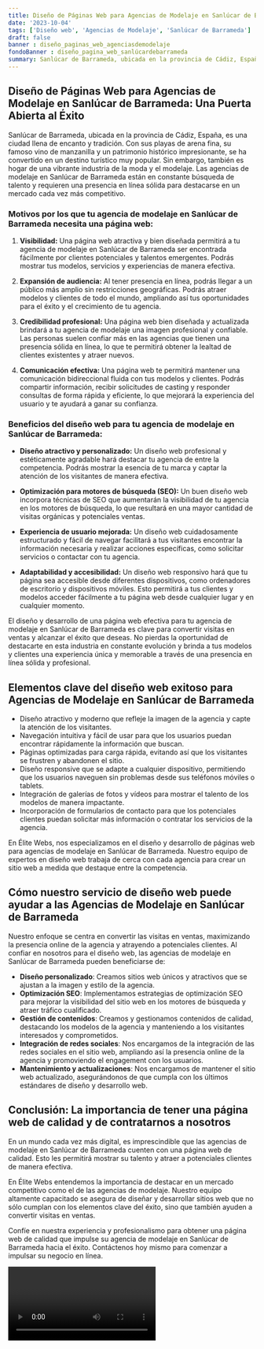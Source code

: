 ```yaml
---
title: Diseño de Páginas Web para Agencias de Modelaje en Sanlúcar de Barrameda
date: '2023-10-04'
tags: ['Diseño web', 'Agencias de Modelaje', 'Sanlúcar de Barrameda']
draft: false
banner : diseño_paginas_web_agenciasdemodelaje
fondoBanner : diseño_pagina_web_sanlúcardebarrameda
summary: Sanlúcar de Barrameda, ubicada en la provincia de Cádiz, España, es una ciudad llena de encanto y tradición. Con sus playas de arena fina, su famoso vino de manzanilla y un patrimonio histórico impresionante, se ha convertido en un destino turístico muy popular. Sin embargo, también es hogar de una vibrante industria de la moda y el modelaje. Las agencias de modelaje en Sanlúcar de Barrameda están en constante búsqueda de talento y requieren una presencia en línea sólida para destacarse en un mercado cada vez más competitivo.
---
```


## **Diseño de Páginas Web para Agencias de Modelaje en Sanlúcar de Barrameda: Una Puerta Abierta al Éxito**

Sanlúcar de Barrameda, ubicada en la provincia de Cádiz, España, es una ciudad llena de encanto y tradición. Con sus playas de arena fina, su famoso vino de manzanilla y un patrimonio histórico impresionante, se ha convertido en un destino turístico muy popular. Sin embargo, también es hogar de una vibrante industria de la moda y el modelaje. Las agencias de modelaje en Sanlúcar de Barrameda están en constante búsqueda de talento y requieren una presencia en línea sólida para destacarse en un mercado cada vez más competitivo.

### **Motivos por los que tu agencia de modelaje en Sanlúcar de Barrameda necesita una página web:**

1. **Visibilidad:** Una página web atractiva y bien diseñada permitirá a tu agencia de modelaje en Sanlúcar de Barrameda ser encontrada fácilmente por clientes potenciales y talentos emergentes. Podrás mostrar tus modelos, servicios y experiencias de manera efectiva.

2. **Expansión de audiencia:** Al tener presencia en línea, podrás llegar a un público más amplio sin restricciones geográficas. Podrás atraer modelos y clientes de todo el mundo, ampliando así tus oportunidades para el éxito y el crecimiento de tu agencia.

3. **Credibilidad profesional:** Una página web bien diseñada y actualizada brindará a tu agencia de modelaje una imagen profesional y confiable. Las personas suelen confiar más en las agencias que tienen una presencia sólida en línea, lo que te permitirá obtener la lealtad de clientes existentes y atraer nuevos.

4. **Comunicación efectiva:** Una página web te permitirá mantener una comunicación bidireccional fluida con tus modelos y clientes. Podrás compartir información, recibir solicitudes de casting y responder consultas de forma rápida y eficiente, lo que mejorará la experiencia del usuario y te ayudará a ganar su confianza.

### **Beneficios del diseño web para tu agencia de modelaje en Sanlúcar de Barrameda:**

- **Diseño atractivo y personalizado:** Un diseño web profesional y estéticamente agradable hará destacar tu agencia de entre la competencia. Podrás mostrar la esencia de tu marca y captar la atención de los visitantes de manera efectiva.

- **Optimización para motores de búsqueda (SEO):** Un buen diseño web incorpora técnicas de SEO que aumentarán la visibilidad de tu agencia en los motores de búsqueda, lo que resultará en una mayor cantidad de visitas orgánicas y potenciales ventas.

- **Experiencia de usuario mejorada:** Un diseño web cuidadosamente estructurado y fácil de navegar facilitará a tus visitantes encontrar la información necesaria y realizar acciones específicas, como solicitar servicios o contactar con tu agencia.

- **Adaptabilidad y accesibilidad:** Un diseño web responsivo hará que tu página sea accesible desde diferentes dispositivos, como ordenadores de escritorio y dispositivos móviles. Esto permitirá a tus clientes y modelos acceder fácilmente a tu página web desde cualquier lugar y en cualquier momento.

El diseño y desarrollo de una página web efectiva para tu agencia de modelaje en Sanlúcar de Barrameda es clave para convertir visitas en ventas y alcanzar el éxito que deseas. No pierdas la oportunidad de destacarte en esta industria en constante evolución y brinda a tus modelos y clientes una experiencia única y memorable a través de una presencia en línea sólida y profesional.

<GifSeo />

<Cta />

## Elementos clave del diseño web exitoso para Agencias de Modelaje en Sanlúcar de Barrameda

- Diseño atractivo y moderno que refleje la imagen de la agencia y capte la atención de los visitantes.
- Navegación intuitiva y fácil de usar para que los usuarios puedan encontrar rápidamente la información que buscan.
- Páginas optimizadas para carga rápida, evitando así que los visitantes se frustren y abandonen el sitio.
- Diseño responsive que se adapte a cualquier dispositivo, permitiendo que los usuarios naveguen sin problemas desde sus teléfonos móviles o tablets.
- Integración de galerías de fotos y vídeos para mostrar el talento de los modelos de manera impactante.
- Incorporación de formularios de contacto para que los potenciales clientes puedan solicitar más información o contratar los servicios de la agencia.

En Élite Webs, nos especializamos en el diseño y desarrollo de páginas web para agencias de modelaje en Sanlúcar de Barrameda. Nuestro equipo de expertos en diseño web trabaja de cerca con cada agencia para crear un sitio web a medida que destaque entre la competencia.

## Cómo nuestro servicio de diseño web puede ayudar a las Agencias de Modelaje en Sanlúcar de Barrameda

Nuestro enfoque se centra en convertir las visitas en ventas, maximizando la presencia online de la agencia y atrayendo a potenciales clientes. Al confiar en nosotros para el diseño web, las agencias de modelaje en Sanlúcar de Barrameda pueden beneficiarse de:

- **Diseño personalizado**: Creamos sitios web únicos y atractivos que se ajustan a la imagen y estilo de la agencia.
- **Optimización SEO**: Implementamos estrategias de optimización SEO para mejorar la visibilidad del sitio web en los motores de búsqueda y atraer tráfico cualificado.
- **Gestión de contenidos**: Creamos y gestionamos contenidos de calidad, destacando los modelos de la agencia y manteniendo a los visitantes interesados y comprometidos.
- **Integración de redes sociales**: Nos encargamos de la integración de las redes sociales en el sitio web, ampliando así la presencia online de la agencia y promoviendo el engagement con los usuarios.
- **Mantenimiento y actualizaciones**: Nos encargamos de mantener el sitio web actualizado, asegurándonos de que cumpla con los últimos estándares de diseño y desarrollo web.

## Conclusión: La importancia de tener una página web de calidad y de contratarnos a nosotros

En un mundo cada vez más digital, es imprescindible que las agencias de modelaje en Sanlúcar de Barrameda cuenten con una página web de calidad. Esto les permitirá mostrar su talento y atraer a potenciales clientes de manera efectiva.

En Élite Webs entendemos la importancia de destacar en un mercado competitivo como el de las agencias de modelaje. Nuestro equipo altamente capacitado se asegura de diseñar y desarrollar sitios web que no sólo cumplan con los elementos clave del éxito, sino que también ayuden a convertir visitas en ventas.

Confíe en nuestra experiencia y profesionalismo para obtener una página web de calidad que impulse su agencia de modelaje en Sanlúcar de Barrameda hacia el éxito. Contáctenos hoy mismo para comenzar a impulsar su negocio en línea.

<Video />

<CtaBot job='Agencias de Modelaje' city='Sanlúcar de Barrameda'/>

<Gmaps query='Sanlúcar de Barrameda+españa+maps' />